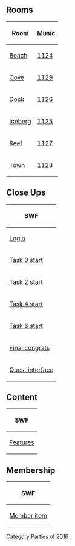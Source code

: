 {{CPW|Finding Dory Party|Festa Procurando Dory}}

==Rooms==
<center>
{|class="wikitable"
!Room!!Music
|-
|[[Media:RoomsBeach-FindingDoryParty.swf|Beach]]||[[Media:Music1124.swf|1124]]
|-
|[[Media:RoomsCove-FindingDoryParty.swf|Cove]]||[[Media:Music1129.swf|1129]]
|-
|[[Media:RoomsDock-FindingDoryParty.swf|Dock]]||[[Media:Music1126.swf|1126]]
|-
|[[Media:RoomsBerg-FindingDoryParty.swf|Iceberg]]||[[Media:Music1125.swf|1125]]
|-
|[[Media:RoomsParty1-FindingDoryParty.swf|Reef]]||[[Media:Music1127.swf|1127]]
|-
|[[Media:RoomsTown-FindingDoryParty.swf|Town]]||[[Media:Music1128.swf|1128]]
|}
</center>

==Close Ups==
<center>
{|class="wikitable" style="text-align: center;"
!colspan="4"|SWF
|-
|colspan="4"|[[Media:Close ups160706 character dialogue login.swf-FindingDoryParty.swf|Login]]
|-
|[[Media:Close ups160706 character dialogue task0 start-FindingDoryParty.swf|Task 0 start]]||[[Media:Close ups160706 character dialogue task0 congrats-FindingDoryParty.swf|Task 0 congrats]]||[[Media:Close ups160706 character dialogue task1 start-FindingDoryParty.swf|Task 1 start]]||[[Media:Close ups160706 character dialogue task1 congrats-FindingDoryParty.swf|Task 1 congrats]]
|-
|[[Media:Close ups160706 character dialogue task2 start-FindingDoryParty.swf|Task 2 start]]||[[Media:Close ups160706 character dialogue task2 congrats-FindingDoryParty.swf|Task 2 congrats]]||[[Media:Close ups160706 character dialogue task3 start-FindingDoryParty.swf|Task 3 start]]||[[Media:Close ups160706 character dialogue task3 congrats-FindingDoryParty.swf|Task 3 congrats]]
|-
|[[Media:Close ups160706 character dialogue task4 start-FindingDoryParty.swf|Task 4 start]]||[[Media:Close ups160706 character dialogue task4 congrats-FindingDoryParty.swf|Task 4 congrats]]||[[Media:Close ups160706 character dialogue task5 start-FindingDoryParty.swf|Task 5 start]]||[[Media:Close ups160706 character dialogue task5 congrats-FindingDoryParty.swf|Task 5 congrats]]
|-
|[[Media:Close ups160706 character dialogue task6 start-FindingDoryParty.swf|Task 6 start]]||[[Media:Close ups160706 character dialogue task6 congrats-FindingDoryParty.swf|Task 6 congrats]]||[[Media:Close ups160706 character dialogue task7 start-FindingDoryParty.swf|Task 7 start]]||[[Media:Close ups160706 character dialogue task7 congrats-FindingDoryParty.swf|Task 7 congrats]]
|-
|colspan="4"|[[Media:Close ups160706 character dialogue final congrats.swf-FindingDoryParty.swf|Final congrats]]
|-
|colspan="4"|[[Media:Close upsQuest interface-FindingDoryParty.swf|Quest interface]]
|}
</center>

==Content==
<center>
{|class="wikitable"
!colspan="6"|SWF
|-
|[[Media:ContentFeatures-FindingDoryParty.swf|Features]]||[[Media:ContentInterface-FindingDoryParty.swf|Interface]]||[[Media:ContentLogo-FindingDoryParty.swf|Logo]]||[[Media:ContentParty-FindingDoryParty.swf|Party]]||[[Media:ContentParty icon-FindingDoryParty.swf|Party icon]]||[[Media:ContentPrompts-FindingDoryParty.swf|Prompts]]
|}
</center>

==Membership==
<center>
{|class="wikitable"
!SWF
|-
|[[Media:MembershipParty1-FindingDoryParty.swf|Member item]]
|}
</center>

{{Parties}}

[[Category:Parties of 2016]]